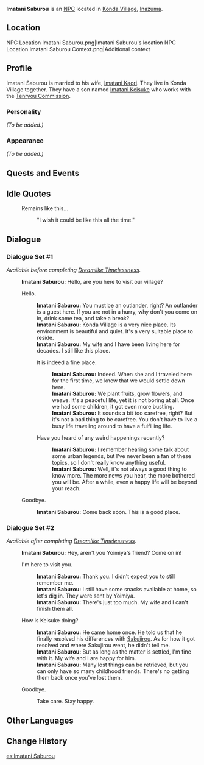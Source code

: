 {{Meta
<!-- REMOVE THIS TEMPLATE AFTER ADDING MISSING INFO -->
|missing_NPC_profile  = yes
}}
{{Character Infobox
|type             = NPC
|image            = NPC Imatani Saburou.png
|realname         = 
|region           = Inazuma
|affiliation      = Konda Village
|title            = 

|ancestry         = 
|father           = 
|mother           = 
|spouse           = Imatani Kaori
|sibling          = 
|child            = Imatani Keisuke
|relative         = 

|voiceEN          = 
|voiceCN          = 
|voiceJP          = 
|dialoguereward   = 
}}
'''Imatani Saburou''' {{Lang|ja=今谷三郎}} is an [[NPC]] located in [[Konda Village]], [[Inazuma]].

==Location==
<gallery>
NPC Location Imatani Saburou.png|Imatani Saburou's location
NPC Location Imatani Saburou Context.png|Additional context
</gallery>

==Profile==
<!-- detailed story/lore information goes here -->
Imatani Saburou is married to his wife, [[Imatani Kaori]]. They live in Konda Village together. They have a son named [[Imatani Keisuke]] who works with the [[Tenryou Commission]].

===Personality===
''(To be added.)''

===Appearance===
''(To be added.)''

==Quests and Events==
{{Quests and Events}}

==Idle Quotes==
{{Dialogue start}}
: {{DIcon|Idle}} Remains like this...
:: {{A|VO Imatani Saburou 01.ogg}} "I wish it could be like this all the time."
{{Dialogue end}}

==Dialogue==
===Dialogue Set #1===
''Available before completing [[Dreamlike Timelessness]].''
{{Dialogue start}}
:'''Imatani Saburou:''' Hello, are you here to visit our village?
:{{DIcon}} Hello.
::'''Imatani Saburou:''' You must be an outlander, right? An outlander is a guest here. If you are not in a hurry, why don't you come on in, drink some tea, and take a break?
::'''Imatani Saburou:''' Konda Village is a very nice place. Its environment is beautiful and quiet. It's a very suitable place to reside.
::'''Imatani Saburou:''' My wife and I have been living here for decades. I still like this place.
::{{DIcon}} It is indeed a fine place.
:::'''Imatani Saburou:''' Indeed. When she and I traveled here for the first time, we knew that we would settle down here.
:::'''Imatani Saburou:''' We plant fruits, grow flowers, and weave. It's a peaceful life, yet it is not boring at all. Once we had some children, it got even more bustling.
:::'''Imatani Saburou:''' It sounds a bit too carefree, right? But it's not a bad thing to be carefree. You don't have to live a busy life traveling around to have a fulfilling life.
::{{DIcon}} Have you heard of any weird happenings recently?
:::'''Imatani Saburou:''' I remember hearing some talk about some urban legends, but I've never been a fan of these topics, so I don't really know anything useful.
:::'''Imatani Saburou:''' Well, it's not always a good thing to know more. The more news you hear, the more bothered you will be. After a while, even a happy life will be beyond your reach.
:{{DIcon}} Goodbye.
::'''Imatani Saburou:''' Come back soon. This is a good place.
{{Dialogue end}}

===Dialogue Set #2===
''Available after completing [[Dreamlike Timelessness]].''
{{Dialogue start}}
:'''Imatani Saburou:''' Hey, aren't you Yoimiya's friend? Come on in!
:{{DIcon}} I'm here to visit you.
::'''Imatani Saburou:''' Thank you. I didn't expect you to still remember me.
::'''Imatani Saburou:''' I still have some snacks available at home, so let's dig in. They were sent by Yoimiya.
::'''Imatani Saburou:''' There's just too much. My wife and I can't finish them all.
:{{DIcon}} How is Keisuke doing?
::'''Imatani Saburou:''' He came home once. He told us that he finally resolved his differences with [[Sakujirou]]. As for how it got resolved and where Sakujirou went, he didn't tell me.
::'''Imatani Saburou:''' But as long as the matter is settled, I'm fine with it. My wife and I are happy for him.
::'''Imatani Saburou:''' Many lost things can be retrieved, but you can only have so many childhood friends. There's no getting them back once you've lost them.
:{{DIcon}} Goodbye.
:: Take care. Stay happy.
{{Dialogue end}}

==Other Languages==
{{Other Languages
|default_hidden = 1
|en      = Imatani Saburou
|zhs     = 今谷三郎
|zhs_rm  = Jīngǔ Sānláng
|zht     = 今谷三郎
|zht_rm  = Jīngǔ Sānláng
|ja      = 今谷三郎
|ja_rm   = Imatani Saburou
|ko      = 이마타니 사부로
|ko_rm   = Imatani Saburo
|es      = Imatani Saburou
|fr      = Imatani Saburou
|ru      = Иматани Сабуро
|th      = Imatani Saburou
|vi      = Imatani Saburou
|de      = Imatani Saburou
|id      = Imatani Saburou
|pt      = Imatani Saburou
|tr      = Imatani Saburou
|it      = Imatani Saburou
}}

==Change History==
{{Change History|2.0}}
<!--
==References==
{{Reflist}}-->

[[es:Imatani Saburou]]